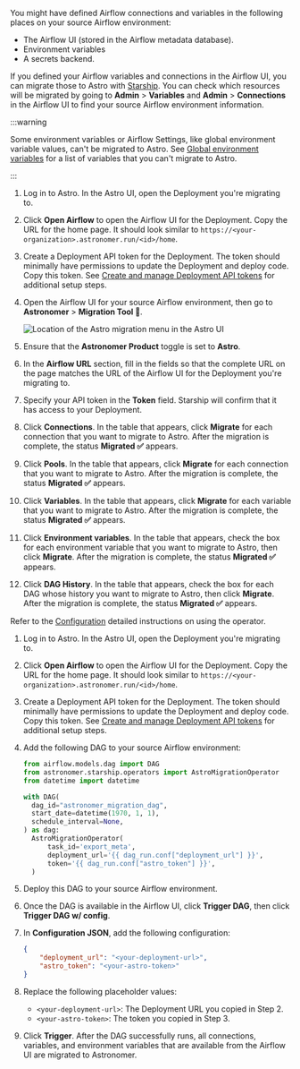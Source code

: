 
You might have defined Airflow connections and variables in the following places on your source Airflow environment:

- The Airflow UI (stored in the Airflow metadata database).
- Environment variables
- A secrets backend.

If you defined your Airflow variables and connections in the Airflow UI, you can migrate those to Astro with [Starship](https://astronomer.github.io/starship/). You can check which resources will be migrated by going to **Admin** > **Variables** and **Admin** > **Connections** in the Airflow UI to find your source Airflow environment information.

:::warning

Some environment variables or Airflow Settings, like global environment variable values, can't be migrated to Astro. See [Global environment variables](https://www.astronomer.io/docs/astro/platform-variables) for a list of variables that you can't migrate to Astro.

:::

<Tabs>
<TabItem value="plugin" label="Starship Plugin" default>

1. Log in to Astro. In the Astro UI, open the Deployment you're migrating to.
2. Click **Open Airflow** to open the Airflow UI for the Deployment. Copy the URL for the home page. It should look similar to `https://<your-organization>.astronomer.run/<id>/home`.
3. Create a Deployment API token for the Deployment. The token should minimally have permissions to update the Deployment and deploy code. Copy this token. See [Create and manage Deployment API tokens](https://www.astronomer.io/docs/astro/deployment-api-tokens) for additional setup steps.
4. Open the Airflow UI for your source Airflow environment, then go to **Astronomer** > **Migration Tool 🚀**.

    ![Location of the Astro migration menu in the Astro UI](/img/docs/migration-menu.png)

5. Ensure that the **Astronomer Product** toggle is set to **Astro**.
6. In the **Airflow URL** section, fill in the fields so that the complete URL on the page matches the URL of the Airflow UI for the Deployment you're migrating to.
7. Specify your API token in the **Token** field. Starship will confirm that it has access to your Deployment.
8. Click **Connections**. In the table that appears, click **Migrate** for each connection that you want to migrate to Astro. After the migration is complete, the status **Migrated ✅** appears.
9. Click **Pools**. In the table that appears, click **Migrate** for each connection that you want to migrate to Astro. After the migration is complete, the status **Migrated ✅** appears.
10. Click **Variables**. In the table that appears, click **Migrate** for each variable that you want to migrate to Astro. After the migration is complete, the status **Migrated ✅** appears.
11. Click **Environment variables**. In the table that appears, check the box for each environment variable that you want to migrate to Astro, then click **Migrate**. After the migration is complete, the status **Migrated ✅** appears.
12. Click **DAG History**. In the table that appears, check the box for each DAG whose history you want to migrate to Astro, then click **Migrate**. After the migration is complete, the status **Migrated ✅** appears.

</TabItem>
<TabItem value="operator" label="Starship operator">

Refer to the [Configuration](https://astronomer.github.io/starship/operator/#usage) detailed instructions on using the operator.

1. Log in to Astro. In the Astro UI, open the Deployment you're migrating to.
2. Click **Open Airflow** to open the Airflow UI for the Deployment. Copy the URL for the home page. It should look similar to `https://<your-organization>.astronomer.run/<id>/home`.
3. Create a Deployment API token for the Deployment. The token should minimally have permissions to update the Deployment and deploy code. Copy this token. See [Create and manage Deployment API tokens](https://www.astronomer.io/docs/astro/deployment-api-tokens) for additional setup steps.
4. Add the following DAG to your source Airflow environment:

    ```python
    from airflow.models.dag import DAG
    from astronomer.starship.operators import AstroMigrationOperator
    from datetime import datetime

    with DAG(
      dag_id="astronomer_migration_dag",
      start_date=datetime(1970, 1, 1),
      schedule_interval=None,
    ) as dag:
      AstroMigrationOperator(
          task_id='export_meta',
          deployment_url='{{ dag_run.conf["deployment_url"] }}',
          token='{{ dag_run.conf["astro_token"] }}',
      )
    ```
5. Deploy this DAG to your source Airflow environment.
6. Once the DAG is available in the Airflow UI, click **Trigger DAG**, then click **Trigger DAG w/ config**.
7. In **Configuration JSON**, add the following configuration:

    ```json
    {
        "deployment_url": "<your-deployment-url>",
        "astro_token": "<your-astro-token>"
    }
    ```

8. Replace the following placeholder values:

    - `<your-deployment-url>`: The Deployment URL you copied in Step 2.
    - `<your-astro-token>`: The token you copied in Step 3.

9. Click **Trigger**. After the DAG successfully runs, all connections, variables, and environment variables that are available from the Airflow UI are migrated to Astronomer.

</TabItem>
</Tabs>

